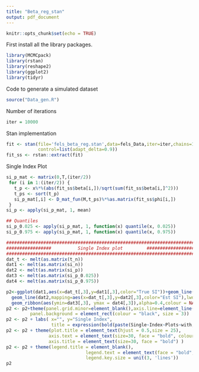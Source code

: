 ```yaml
---
title: "Beta_reg_stan"
output: pdf_document
---
```


```r
knitr::opts_chunk$set(echo = TRUE)
```

First install all the library packages. 
```r
library(MCMCpack)
library(rstan)
library(reshape2)
library(ggplot2)
library(tidyr)
```

Code to generate a simulated dataset
```r
source("Data_gen.R")
```

Number of iterations
```r
iter = 10000
```

Stan implementation
```r
fit <- stan(file='fels_beta_reg.stan',data=fels_Data,iter=iter,chains=1,seed=6,
            control=list(adapt_delta=0.9))
fit_ss <- rstan::extract(fit) 
```

Single Index Plot
```r
si_p_mat <- matrix(0,T,(iter/2))
 for (i in 1:(iter/2)) {
   t_p <- x%*%(abs(fit_ss$beta[i,])/sqrt(sum(fit_ss$beta[i,]^2)))
   t_ps <- sort(t_p)
   si_p_mat[,i] <- D_mat_fun(M,t_ps)%*%as.matrix(fit_ss$phi[i,])
 }
si_p <- apply(si_p_mat, 1, mean)

## Quantiles
si_p_0.025 <- apply(si_p_mat, 1, function(x) quantile(x, 0.025))
si_p_0.975 <- apply(si_p_mat, 1, function(x) quantile(x, 0.975))

#######################################################################
#################          Single Index plot         ##################
#######################################################################
dat_t <- melt(as.matrix(t_n))
dat1 <- melt(as.matrix(si_n))
dat2 <- melt(as.matrix(si_p))
dat3 <- melt(as.matrix(si_p_0.025))
dat4 <- melt(as.matrix(si_p_0.975))

p2<-ggplot(dat1,aes(x=dat_t[,3],y=dat1[,3],color="True SI"))+geom_line(lwd=4,alpha=0.9)+
  geom_line(dat2,mapping=aes(x=dat_t[,3],y=dat2[,3],color="Est SI"),lwd=4,alpha=0.9)+ 
  geom_ribbon(aes(ymin=dat3[,3], ymax = dat4[,3]),alpha=0.4,colour = NA)
p2 <- p2+theme(panel.grid.minor=element_blank(),axis.line=element_line(colour="black"),
         panel.background = element_rect(colour = "black", size = 3))
p2 <- p2 + labs( x="", y="Single Index", 
                 title = expression(bold(paste(Single~Index~Plots~with," n=100" ) )) )
p2 <- p2 + theme(plot.title = element_text(hjust = 0.5,size = 25),
                axis.text = element_text(size=30, face = "bold", colour = "black"),
                axis.title = element_text(size=30, face = "bold") )
p2 <- p2 + theme(legend.title = element_blank(),
                              legend.text = element_text(face = "bold",size = 30),
                              legend.key.size = unit(3, 'lines'))
p2
```
